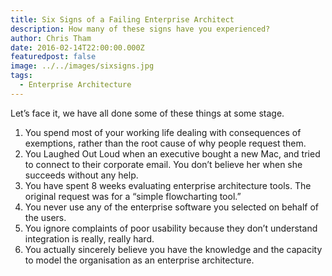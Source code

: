 ```yaml
---
title: Six Signs of a Failing Enterprise Architect
description: How many of these signs have you experienced?
author: Chris Tham
date: 2016-02-14T22:00:00.000Z
featuredpost: false
image: ../../images/sixsigns.jpg
tags:
  - Enterprise Architecture
---
```

Let’s face it, we have all done some of these things at some stage.

1. You spend most of your working life dealing with consequences of exemptions, rather than the root cause of why people request them.
2. You Laughed Out Loud when an executive bought a new Mac, and tried to connect to their corporate email. You don’t believe her when she succeeds without any help.
3. You have spent 8 weeks evaluating enterprise architecture tools. The original request was for a “simple flowcharting tool.”
4. You never use any of the enterprise software you selected on behalf of the users.
5. You ignore complaints of poor usability because they don’t understand integration is really, really hard.
6. You actually sincerely believe you have the knowledge and the capacity to model the organisation as an enterprise architecture.
